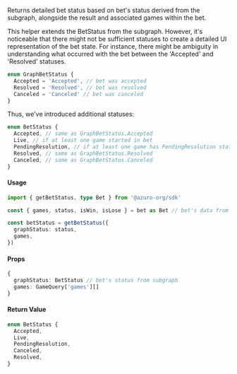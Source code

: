 Returns detailed bet status based on bet's status derived from the subgraph, alongside the result and associated games within the bet.

This helper extends the BetStatus from the subgraph. However, it's noticeable that there might not be sufficient statuses to create a detailed UI representation of the bet state. For instance, there might be ambiguity in understanding what occurred with the bet between the 'Accepted' and 'Resolved' statuses.

```ts
enum GraphBetStatus {
  Accepted = 'Accepted', // bet was accepted
  Resolved = 'Resolved', // bet was resolved
  Canceled = 'Canceled' // bet was canceled
}
```

Thus, we've introduced additional statuses:

```ts {3, 4}
enum BetStatus {
  Accepted, // same as GraphBetStatus.Accepted
  Live, // if at least one game started in bet
  PendingResolution, // if at least one game has PendingResolution status in bet
  Resolved, // same as GraphBetStatus.Resolved
  Canceled, // same as GraphBetStatus.Canceled
}
```


#### Usage

```ts
import { getBetStatus, type Bet } from '@azuro-org/sdk'

const { games, status, isWin, isLose } = bet as Bet // bet's data from useBets

const betStatus = getBetStatus({
  graphStatus: status,
  games,
})
```

#### Props

```ts
{
  graphStatus: BetStatus // bet's status from subgraph
  games: GameQuery['games'][]
}
```

#### Return Value

```ts
enum BetStatus {
  Accepted,
  Live,
  PendingResolution,
  Canceled,
  Resolved,
}
```

